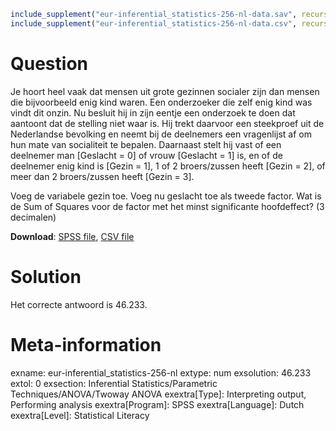 ```{r, echo = FALSE, results = "hide"}
include_supplement("eur-inferential_statistics-256-nl-data.sav", recursive = TRUE)
include_supplement("eur-inferential_statistics-256-nl-data.csv", recursive = TRUE)
```

Question
========
Je hoort heel vaak dat mensen uit grote gezinnen socialer zijn dan mensen die bijvoorbeeld enig kind waren. Een onderzoeker die zelf enig kind was vindt dit onzin. Nu besluit hij in zijn eentje een onderzoek te doen dat aantoont dat de stelling niet waar is. Hij trekt daarvoor een steekproef uit de Nederlandse bevolking en neemt bij de deelnemers een vragenlijst af om hun mate van socialiteit te bepalen. Daarnaast stelt hij vast of een deelnemer man [Geslacht = 0] of vrouw [Geslacht = 1] is, en of de deelnemer enig kind is [Gezin = 1], 1 of 2 broers/zussen heeft [Gezin = 2], of meer dan 2 broers/zussen heeft [Gezin = 3].

Voeg de variabele gezin toe. Voeg nu geslacht toe als tweede factor. Wat is de Sum of Squares voor de factor met het minst significante hoofdeffect? (3 decimalen)

**Download**: [SPSS file](eur-inferential_statistics-256-nl-data.sav), [CSV file](eur-inferential_statistics-256-nl-data.csv)


Solution
========
Het correcte antwoord is 46.233.


Meta-information
================
exname: eur-inferential_statistics-256-nl
extype: num
exsolution: 46.233
extol: 0
exsection: Inferential Statistics/Parametric Techniques/ANOVA/Twoway ANOVA
exextra[Type]: Interpreting output, Performing analysis
exextra[Program]: SPSS
exextra[Language]: Dutch
exextra[Level]: Statistical Literacy